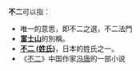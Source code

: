 '''不二'''可以指：
*唯一的意思，即不二之選，不二法門
* '''[[富士山|富士山]]'''的別稱。
* '''[[不二_(姓氏)|不二 (姓氏)]]'''，日本的姓氏之一。
*《[[不二_(小说)|不二]]》中国作家[[冯唐_(作家)|冯唐]]的一部小说

{{disambig|Cat=二字亞洲相關消歧義}}